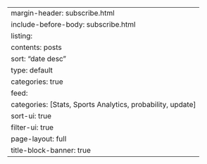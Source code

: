 ---
margin-header: subscribe.html
include-before-body: subscribe.html
listing:
  contents: posts
  sort: "date desc"
  type: default
  categories: true
  feed:
    categories: [Stats, Sports Analytics, probability, update]
  sort-ui: true
  filter-ui: true
page-layout: full
title-block-banner: true
---